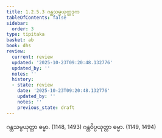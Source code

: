 ```yaml
---
title: 1.2.5.3 ဂန္ထသမ္ပယုတ္တဒုက
tableOfContents: false
sidebar:
  order: 3
type: tipitaka
basket: ab
book: dhs
review:
  current: review
  updated: '2025-10-23T09:20:48.132776'
  updated_by: ''
  notes: ''
  history:
  - state: review
    date: '2025-10-23T09:20:48.132776'
    updated_by: ''
    notes: ''
    previous_state: draft
---
```



<ReviewStatus review={frontmatter.review} showDetails={true} />

<HypothesisAnnotation frontmatter={frontmatter} />

<DynamicBreadcrumb />

<Division number="50" book="dhs" e="ch" v="29" p="9">

<Paragraph number="127" book="dhs">
ဂန္ထသမ္ပယုတ္တာ ဓမ္မာ. (<Emphasis>1148, 1493</Emphasis>)
</Paragraph>

<Paragraph number="128" book="dhs">
ဂန္ထဝိပ္ပယုတ္တာ ဓမ္မာ. (<Emphasis>1149, 1494</Emphasis>)
</Paragraph>
</Division>